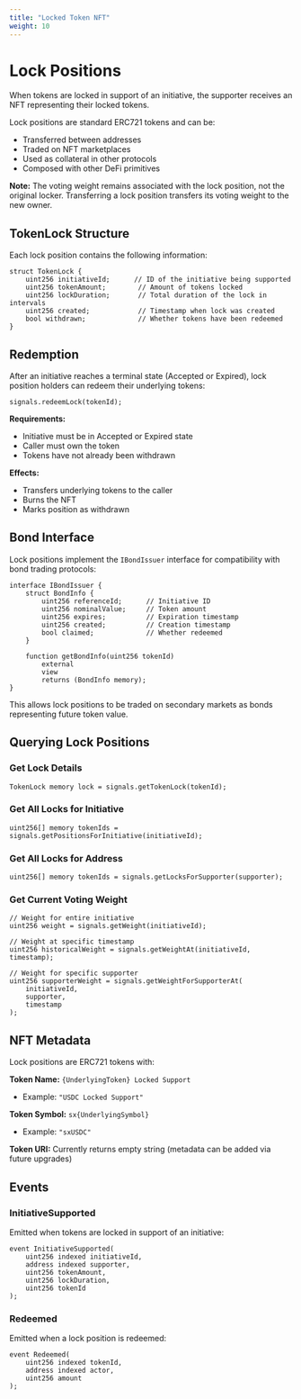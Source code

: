 ```yaml
---
title: "Locked Token NFT"
weight: 10
---
```


# Lock Positions

When tokens are locked in support of an initiative, the supporter receives an NFT representing their locked tokens.

Lock positions are standard ERC721 tokens and can be:
- Transferred between addresses
- Traded on NFT marketplaces
- Used as collateral in other protocols
- Composed with other DeFi primitives

**Note:** The voting weight remains associated with the lock position, not the original locker. Transferring a lock position transfers its voting weight to the new owner.

## TokenLock Structure

Each lock position contains the following information:

```solidity
struct TokenLock {
    uint256 initiativeId;      // ID of the initiative being supported
    uint256 tokenAmount;        // Amount of tokens locked
    uint256 lockDuration;       // Total duration of the lock in intervals
    uint256 created;            // Timestamp when lock was created
    bool withdrawn;             // Whether tokens have been redeemed
}
```

## Redemption

After an initiative reaches a terminal state (Accepted or Expired), lock position holders can redeem their underlying tokens:

```solidity
signals.redeemLock(tokenId);
```

**Requirements:**
- Initiative must be in Accepted or Expired state
- Caller must own the token
- Tokens have not already been withdrawn

**Effects:**
- Transfers underlying tokens to the caller
- Burns the NFT
- Marks position as withdrawn

## Bond Interface

Lock positions implement the `IBondIssuer` interface for compatibility with bond trading protocols:

```solidity
interface IBondIssuer {
    struct BondInfo {
        uint256 referenceId;      // Initiative ID
        uint256 nominalValue;     // Token amount
        uint256 expires;          // Expiration timestamp
        uint256 created;          // Creation timestamp
        bool claimed;             // Whether redeemed
    }

    function getBondInfo(uint256 tokenId)
        external
        view
        returns (BondInfo memory);
}
```

This allows lock positions to be traded on secondary markets as bonds representing future token value.

## Querying Lock Positions

### Get Lock Details
```solidity
TokenLock memory lock = signals.getTokenLock(tokenId);
```

### Get All Locks for Initiative
```solidity
uint256[] memory tokenIds = signals.getPositionsForInitiative(initiativeId);
```

### Get All Locks for Address
```solidity
uint256[] memory tokenIds = signals.getLocksForSupporter(supporter);
```

### Get Current Voting Weight
```solidity
// Weight for entire initiative
uint256 weight = signals.getWeight(initiativeId);

// Weight at specific timestamp
uint256 historicalWeight = signals.getWeightAt(initiativeId, timestamp);

// Weight for specific supporter
uint256 supporterWeight = signals.getWeightForSupporterAt(
    initiativeId,
    supporter,
    timestamp
);
```

## NFT Metadata

Lock positions are ERC721 tokens with:

**Token Name:** `{UnderlyingToken} Locked Support`
- Example: `"USDC Locked Support"`

**Token Symbol:** `sx{UnderlyingSymbol}`
- Example: `"sxUSDC"`

**Token URI:** Currently returns empty string (metadata can be added via future upgrades)

## Events

### InitiativeSupported
Emitted when tokens are locked in support of an initiative:

```solidity
event InitiativeSupported(
    uint256 indexed initiativeId,
    address indexed supporter,
    uint256 tokenAmount,
    uint256 lockDuration,
    uint256 tokenId
);
```

### Redeemed
Emitted when a lock position is redeemed:

```solidity
event Redeemed(
    uint256 indexed tokenId,
    address indexed actor,
    uint256 amount
);
```
